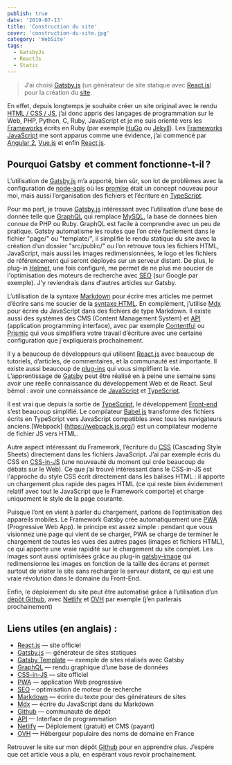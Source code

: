 ```yaml
---
publish: true
date: '2019-07-13'
title: 'Construction du site'
cover: 'construction-du-site.jpg'
category: 'WebSite'
tags:
  - GatsbyJs
  - ReactJs
  - Static
---
```


> J’ai choisi [Gatsby.js](https://www.gatsbyjs.org/) (un générateur de site statique avec [React.js](https://reactjs.org/)) pour la création du [site](https://joellesenne.xyz).

En effet, depuis longtemps je souhaite créer un site original avec le rendu [HTML / CSS / JS](https://www.w3.org/wiki/The_web_standards_model_-_HTML_CSS_and_JavaScript), j’ai donc appris des langages de programmation sur le Web, PHP, Python, C, Ruby, JavaScript et je me suis orienté vers les [Frameworks](https://en.wikipedia.org/wiki/Web_framework) écrits en Ruby (par exemple [HuGo](https://gohugo.io/) ou [Jekyll](https://jekyllrb.com/)). Les [Frameworks JavaScript](https://medium.com/javascript-scene/top-javascript-frameworks-and-topics-to-learn-in-2019-b4142f38df20) me sont apparus comme une évidence, j’ai commencé par [Angular 2](https://angular.io/), [Vue.js](https://vuejs.org/) et enfin [React.js](https://reactjs.org/).

## Pourquoi Gatsby  et comment fonctionne-t-il ?

L’utilisation de [Gatsby.js](https://www.gatsbyjs.org/) m’a apporté, bien sûr, son lot de problèmes avec la configuration de [node-apis](https://www.gatsbyjs.org/docs/node-apis/) où les [promise](https://developer.mozilla.org/en-US/docs/Web/JavaScript/Reference/Global_Objects/Promise) était un concept nouveau pour moi, mais aussi l’organisation des fichiers et l’écriture en [TypeScript](https://www.typescriptlang.org/).

Pour ma part, je trouve [Gatsby.js](https://www.gatsbyjs.org/) intéressant avec l’utilisation d’une base de donnée telle que [GraphQL](https://graphql.org/) qui remplace [MySQL](https://www.mysql.com/), la base de données bien connue de PHP ou Ruby. GraphQL est facile à comprendre avec un peu de pratique. Gatsby automatisme les routes que l’on crée facilement dans le fichier "page/" ou "template/", il simplifie le rendu statique du site avec la création d’un dossier "src/public/" ou l’on retrouve tous les fichiers HTML, JavaScript, mais aussi les images redimensionnées, le logo et les fichiers de référencement qui seront déployés sur un serveur distant. De plus, le plug-in [Helmet](https://www.gatsbyjs.org/packages/@razvan-soare/gatsby-plugin-react-helmet/?=), une fois configuré, me permet de ne plus me soucier de l'optimisation des moteurs de recherche avec [SEO](https://en.wikipedia.org/wiki/Searchengine_optimization) (sur Google par exemple). J'y reviendrais dans d'autres articles sur Gatsby.

L’utilisation de la syntaxe [Markdown](https://www.markdownguide.org/) pour écrire mes articles me permet d’écrire sans me soucier de la [syntaxe HTML](https://developer.mozilla.org/fr/docs/Apprendre/HTML/Balises_HTML). En complément, j’utilise [Mdx](https://mdxjs.com/getting-started/gatsby) pour écrire du JavaScript dans des fichiers de type Markdown. Il existe aussi des systèmes des CMS (Content Management System) et [API](https://en.wikipedia.org/wiki/Application_programming_interface) (application programming interface), avec par exemple [Contentful](https://www.contentful.com/) ou [Prismic](https://prismic.io/) qui vous simplifiera votre travail d’écriture avec une certaine configuration que j'expliquerais prochainement.

Il y a beaucoup de développeurs qui utilisent [React.js](https://reactjs.org/) avec beaucoup de tutoriels, d’articles, de commentaires, et la communauté est importante. Il existe aussi beaucoup de [plug-ins](https://www.gatsbyjs.org/plugins/) qui vous simplifient la vie. L’apprentissage de [Gatsby](https://www.gatsbyjs.org/tutorial/) peut être réalisé en à peine une semaine sans avoir une réelle connaissance du développement Web et de React. Seul bémol : avoir une connaissance de [JavaScript](https://developer.mozilla.org/en-US/docs/Web/JavaScript) et [TypeScript](https://www.typescriptlang.org/).

Il est vrai que depuis la sortie de [TypeScript](https://www.typescriptlang.org/), le développement [Front-end](https://en.wikipedia.org/wiki/Front-end_web_development) s’est beaucoup simplifié. Le compilateur [Babel.js](https://babeljs.io/) transforme des fichiers écrits en TypeScript vers JavaScript compatibles avec tous les navigateurs anciens.[Webpack] (https://webpack.js.org/) est un compilateur moderne de fichier JS vers HTML.

Autre aspect intéressant du Framework, l’écriture du [CSS](https://developer.mozilla.org/en-US/docs/Web/CSS) (Cascading Style Sheets) directement dans les fichiers JavaScript. J’ai par exemple écris du CSS en [CSS-in-JS](<[CSS-in-JS](https://cssinjs.org/)>) (une nouveauté du moment qui crée beaucoup de débats sur le Web). Ce que j’ai trouvé intéressant dans le CSS-in-JS est l'approche du style CSS écrit directement dans les balises HTML : il apporte un chargement plus rapide des pages HTML (ce qui reste bien évidemment relatif avec tout le JavaScript que le Framework comporte) et charge uniquement le style de la page courante.

Puisque l’ont en vient à parler du chargement, parlons de l’optimisation des appareils mobiles. Le Framework Gatsby crée automatiquement une [PWA](https://en.wikipedia.org/wiki/Progressive_web_applications) (Progressive Web App). le principe est assez simple : pendant que vous visionnez une page qui vient de se charger, PWA se charge de terminer le chargement de toutes les vues des autres pages (images et fichiers HTML), ce qui apporte une vraie rapidité sur le chargement du site complet. Les images sont aussi optimisées grâce au plug-in [gatsby-image](https://www.gatsbyjs.org/packages/gatsby-image/) qui redimensionne les images en fonction de la taille des écrans et permet surtout de visiter le site sans recharger le serveur distant, ce qui est une vraie révolution dans le domaine du Front-End.

Enfin, le déploiement du site peut être automatisé grâce à l’utilisation d’un [dépôt Github](https://github.com/), avec [Netlify](https://www.netlify.com/) et [OVH](https://www.ovh.com/fr/) par exemple (j’en parlerais prochainement)

## Liens utiles (en anglais) :

- [React.js](https://reactjs.org/) — site officiel
- [Gatsby.js](https://www.gatsbyjs.org/) — générateur de sites statiques
- [Gatsby Template](https://www.gatsbyjs.org/starters/) — exemple de sites réalisés avec Gatsby
- [GraphQL](https://graphql.org/) — rendu graphique d’une base de données
- [CSS-in-JS](https://cssinjs.org/) — site officiel
- [PWA](https://medium.com/@deepusnath/4-points-to-keep-in-mind-before-introducing-progressive-web-apps-pwa-to-your-team-8dc66bcf6011) — application Web progressive
- [SEO](https://en.wikipedia.org/wiki/Searchengine_optimization) – optimisation de moteur de recherche
- [Markdown](https://www.markdownguide.org/) — écrire du texte pour des générateurs de sites
- [Mdx](https://mdxjs.com/getting-started/gatsby) — écrire du JavaScript dans du Markdown
- [Github](https://github.com/) — communauté de dépôt
- [API](https://en.wikipedia.org/wiki/Application_programming_interface) — Interface de programmation
- [Netlify](https://www.netlify.com/) — Déploiement (gratuit) et CMS (payant)
- [OVH](https://www.ovh.com/fr/) — Hébergeur populaire des noms de domaine en France

Retrouver le site sur mon dépôt [Github](https://github.com/joellesenne/joellesenne.xyz) pour en apprendre plus. J’espère que cet article vous a plu, en espérant vous revoir prochainement.
